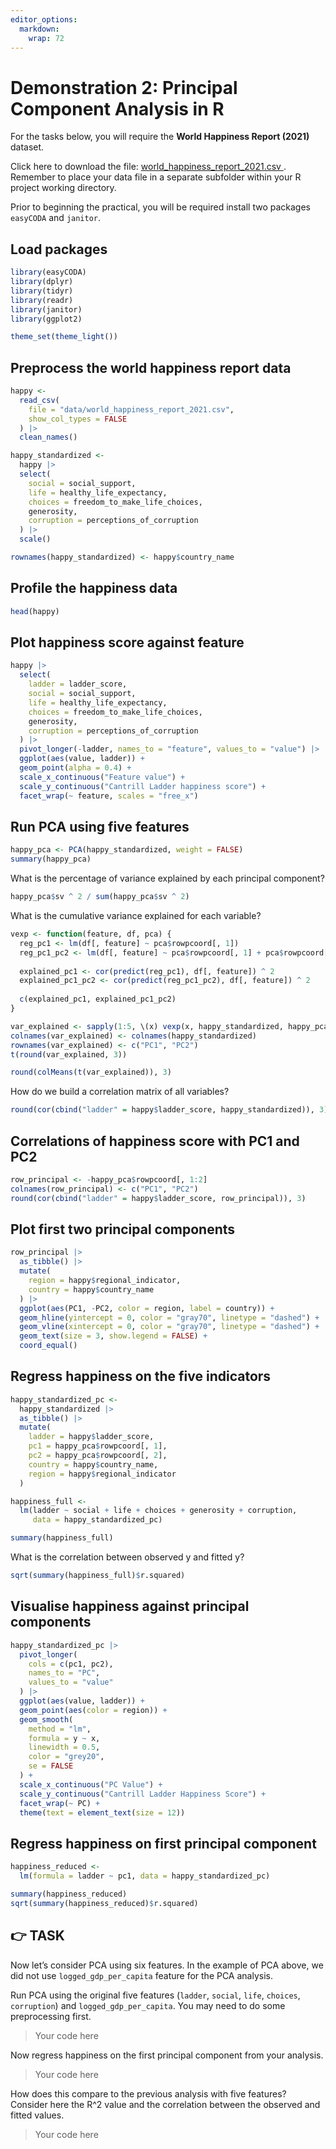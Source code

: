 ```yaml
---
editor_options: 
  markdown: 
    wrap: 72
---
```


# Demonstration 2: Principal Component Analysis in R {-}

For the tasks below, you will require the **World Happiness Report (2021)** dataset.  

Click here to download the file: 
<a href="data/world_happiness_report_2021.csv" download="world_happiness_report_2021.csv"> world_happiness_report_2021.csv </a>.   
Remember to place your data file in a separate subfolder within your R project working directory.  

Prior to beginning the practical, you will be required install two packages `easyCODA` and `janitor`. 

## Load packages {-}

```r
library(easyCODA)
library(dplyr)
library(tidyr)
library(readr)
library(janitor)
library(ggplot2)

theme_set(theme_light())
```

## Preprocess the world happiness report data {-}

```r
happy <-
  read_csv(
    file = "data/world_happiness_report_2021.csv",
    show_col_types = FALSE
  ) |>
  clean_names()

happy_standardized <- 
  happy |>
  select(
    social = social_support,
    life = healthy_life_expectancy,
    choices = freedom_to_make_life_choices,
    generosity,
    corruption = perceptions_of_corruption
  ) |>
  scale()

rownames(happy_standardized) <- happy$country_name
```

## Profile the happiness data {-}

```r
head(happy)
```

## Plot happiness score against feature {-}

```r
happy |>
  select(
    ladder = ladder_score,
    social = social_support,
    life = healthy_life_expectancy,
    choices = freedom_to_make_life_choices,
    generosity,
    corruption = perceptions_of_corruption
  ) |>
  pivot_longer(-ladder, names_to = "feature", values_to = "value") |>
  ggplot(aes(value, ladder)) +
  geom_point(alpha = 0.4) +
  scale_x_continuous("Feature value") +
  scale_y_continuous("Cantrill Ladder happiness score") +
  facet_wrap(~ feature, scales = "free_x")
```

## Run PCA using five features {-}

```r
happy_pca <- PCA(happy_standardized, weight = FALSE)
summary(happy_pca)
```

:::question
What is the percentage of variance explained by each principal component?
:::

```r
happy_pca$sv ^ 2 / sum(happy_pca$sv ^ 2)
```

:::question
What is the cumulative variance explained for each variable?
:::

```r
vexp <- function(feature, df, pca) {
  reg_pc1 <- lm(df[, feature] ~ pca$rowpcoord[, 1])
  reg_pc1_pc2 <- lm(df[, feature] ~ pca$rowpcoord[, 1] + pca$rowpcoord[, 2])
  
  explained_pc1 <- cor(predict(reg_pc1), df[, feature]) ^ 2
  explained_pc1_pc2 <- cor(predict(reg_pc1_pc2), df[, feature]) ^ 2
  
  c(explained_pc1, explained_pc1_pc2)
}
```

```r
var_explained <- sapply(1:5, \(x) vexp(x, happy_standardized, happy_pca))
colnames(var_explained) <- colnames(happy_standardized)
rownames(var_explained) <- c("PC1", "PC2")
t(round(var_explained, 3))

round(colMeans(t(var_explained)), 3)
```

:::question
How do we build a correlation matrix of all variables?
:::

```r
round(cor(cbind("ladder" = happy$ladder_score, happy_standardized)), 3)
```

## Correlations of happiness score with PC1 and PC2 {-}

```r
row_principal <- -happy_pca$rowpcoord[, 1:2]
colnames(row_principal) <- c("PC1", "PC2")
round(cor(cbind("ladder" = happy$ladder_score, row_principal)), 3)
```

## Plot first two principal components {-}

```r
row_principal |>
  as_tibble() |>
  mutate(
    region = happy$regional_indicator,
    country = happy$country_name
  ) |>
  ggplot(aes(PC1, -PC2, color = region, label = country)) +
  geom_hline(yintercept = 0, color = "gray70", linetype = "dashed") +
  geom_vline(xintercept = 0, color = "gray70", linetype = "dashed") +
  geom_text(size = 3, show.legend = FALSE) +
  coord_equal()
```

## Regress happiness on the five indicators {-}

```r
happy_standardized_pc <-
  happy_standardized |>
  as_tibble() |>
  mutate(
    ladder = happy$ladder_score,
    pc1 = happy_pca$rowpcoord[, 1],
    pc2 = happy_pca$rowpcoord[, 2],
    country = happy$country_name,
    region = happy$regional_indicator
  )

happiness_full <- 
  lm(ladder ~ social + life + choices + generosity + corruption,
     data = happy_standardized_pc)

summary(happiness_full)
```

:::question
What is the correlation between observed y and fitted y?
:::

```r
sqrt(summary(happiness_full)$r.squared)
```

## Visualise happiness against principal components {-}

```r
happy_standardized_pc |>
  pivot_longer(
    cols = c(pc1, pc2),
    names_to = "PC",
    values_to = "value"
  ) |>
  ggplot(aes(value, ladder)) +
  geom_point(aes(color = region)) +
  geom_smooth(
    method = "lm",
    formula = y ~ x,
    linewidth = 0.5,
    color = "grey20",
    se = FALSE
  ) +
  scale_x_continuous("PC Value") +
  scale_y_continuous("Cantrill Ladder Happiness Score") +
  facet_wrap(~ PC) +
  theme(text = element_text(size = 12))
```

## Regress happiness on first principal component {-}

```r
happiness_reduced <-
  lm(formula = ladder ~ pc1, data = happy_standardized_pc)

summary(happiness_reduced)
sqrt(summary(happiness_reduced)$r.squared)
```

## 👉 TASK {-}

Now let's consider PCA using six features. In the example of PCA above, we did not use `logged_gdp_per_capita` feature for the PCA analysis.  

Run PCA using the original five features (`ladder`, `social`, `life`, 
`choices`, `corruption`) and `logged_gdp_per_capita`. You may need to do 
some preprocessing first.  

> Your code here  

Now regress happiness on the first principal component from your analysis.  

> Your code here  

How does this compare to the previous analysis with five features? Consider 
here the R^2 value and the correlation between the observed and fitted values.  

> Your code here  

